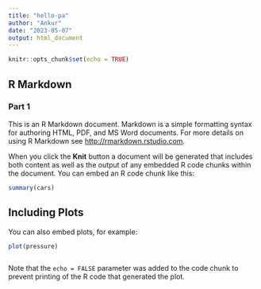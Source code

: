 ```yaml
---
title: "hello-pa"
author: "Ankur"
date: "2023-05-07"
output: html_document
---
```


```r
knitr::opts_chunk$set(echo = TRUE)
```

## R Markdown
### Part 1

This is an R Markdown document. Markdown is a simple formatting syntax for authoring HTML, PDF, and MS Word documents. For more details on using R Markdown see <http://rmarkdown.rstudio.com>.

When you click the **Knit** button a document will be generated that includes both content as well as the output of any embedded R code chunks within the document. You can embed an R code chunk like this:

```r
summary(cars)
```

## Including Plots

You can also embed plots, for example:

```r
plot(pressure)
```
```r

```

Note that the `echo = FALSE` parameter was added to the code chunk to prevent printing of the R code that generated the plot.
